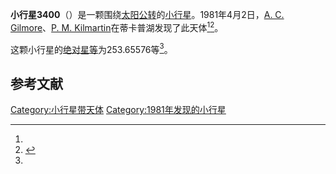 {{Infobox planet
| bgcolour = #FFFFC0
| name = 3400 Aotearoa
| symbol = 
| image = 
| caption = 
| discovery = yes
| discovery_ref = 
| discoverer = [[A._C._Gilmore|A. C. Gilmore]]、[[P._M._Kilmartin|P. M. Kilmartin]]
| discovery_site = [[蒂卡普湖|蒂卡普湖]] 
| discovered = 1981年4月2日
| designations = yes
| mp_name = 
| named_after = 
| alt_names = 
| mp_category = [[主带内小行星|主带内小行星]]
| orbit_ref = <ref name="a">[http://ssd.jpl.nasa.gov/sbdb.cgi?sstr=3400 3400 Aotearoa] {{Wayback|url=http://ssd.jpl.nasa.gov/sbdb.cgi?sstr=3400 |date=20210722205316 }}，小行星數據庫瀏覽器（JPL Small-Body Database Browser）－[[美国国家航空航天局|美国国家航空航天局]]喷气推进实验室</ref>
| epoch = 2456400.5 (2013年4月18日更新)
| aphelion = {{convert|2.1257105|AU|km|3|abbr=on|lk=out}}
| perihelion = {{convert|1.7440799|AU|km|3|abbr=on}}
| semimajor = {{convert|1.9348952|AU|km|3|abbr=on}}
| eccentricity = 0.0986179
| period = 983.0703006 [[日|日]]<br />2.69[[儒略年|儒略年]]
| avg_speed = 
| inclination = 20.22797
| asc_node = 254.35404
| mean_anomaly = 
| arg_peri = 253.65576
| satellites = 
| physical_characteristics = yes
| dimensions = 
| mass = 
| density = 
| surface_grav = 
| escape_velocity = 
| sidereal_day = 
| axial_tilt = 
| pole_ecliptic_lat = 
| pole_ecliptic_lon = 
| albedo = 
| temperatures= 
| temp_name1 = 
| mean_temp_1 = 
| max_temp_1 = 
| temp_name2 = 
| max_temp_2 = 
| spectral_type = 
| abs_magnitude = 253.65576
}}

'''小行星3400'''（{{lang-en|3400 Aotearoa}}）是一颗围绕[[太阳|太阳]][[公转|公转]]的[[小行星|小行星]]。1981年4月2日，[[A._C._Gilmore|A. C. Gilmore]]、[[P._M._Kilmartin|P. M. Kilmartin]]在蒂卡普湖发现了此天体<ref name="a" /><ref>{{cite news|title=小行星列表|url=http://cfa-www.harvard.edu/iau/lists/NumberedMPs.txt|accessdate=2013-07-08|newspaper=哈佛大学|archive-date=2008-05-17|archive-url=https://web.archive.org/web/20080517010638/http://cfa-www.harvard.edu/iau/lists/NumberedMPs.txt|dead-url=no}}</ref>。

这颗小行星的[[绝对星等|绝对星等]]为253.65576等<ref name="a" />。

==参考文献==
{{reflist}}
{{Minor Planet Number|[[小行星3399|小行星3399]]|[[小行星3401|小行星3401]]}}

{{小天体}}

[[Category:小行星带天体|Category:小行星带天体]]
[[Category:1981年发现的小行星|Category:1981年发现的小行星]]

{{asteroid-stub}}